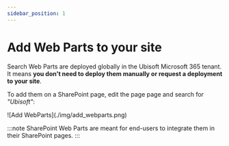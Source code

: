 ```yaml
---
sidebar_position: 1
---
```


# Add Web Parts to your site

Search Web Parts are deployed globally in the Ubisoft Microsoft 365 tenant. It means **you don't need to deploy them manually or request a deployment to your site**.

To add them on a SharePoint page, edit the page page and search for _"Ubisoft"_: 

<div className='center'> 
    ![Add WebParts](./img/add_webparts.png)
</div>

:::note
SharePoint Web Parts are meant for end-users to integrate them in their SharePoint pages.
:::
